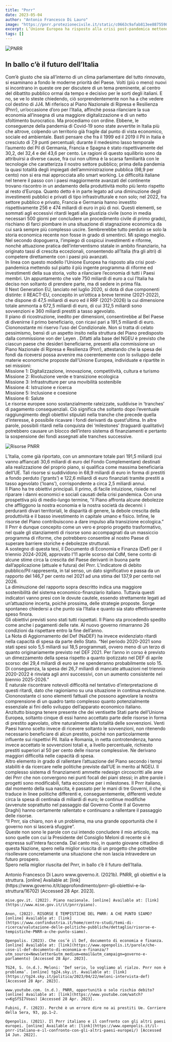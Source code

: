 ```yaml
---
title: "Pnrr"
date: 2023-05-04
author: "Antonio Francesco Di Lauro"
image: "https://pnrr.protezionecivile.it/static/c0663c9afab813ee8875598f717fba90/img-pnrr_0.jpg"
excerpt: L’Unione Europea ha risposto alla crisi post-pandemica mettendo sul piatto il più ingente programma di riforme ed investimenti della sua storia, volto a rilanciare l’economia di tutti i Paesi membri. Un appuntamento che vale 750 miliardi di euro, al quale l’Italia ha deciso non soltanto di prendere parte, ma di sedere in prima fila.
tags: []
---
```

![PNRR](https://pnrr.protezionecivile.it/static/c0663c9afab813ee8875598f717fba90/img-pnrr_0.jpg)
## In ballo c’è il futuro dell’Italia

Com’è giusto che sia all’interno di un clima parlamentare del tutto rinnovato, si esaminano a fondo le moderne priorità del Paese. Volti (più o meno) nuovi si incontrano in queste ore per discutere di un tema preminente, al centro del dibattito pubblico ormai da tempo e decisivo per le sorti degli italiani. E no, se ve lo steste chiedendo, ciò sorprendentemente non ha a che vedere col destino di JJ4. Mi riferisco al Piano Nazionale di Ripresa e Resilienza (Pnrr), un’occasione d’oro per l’Italia, affinchè possa rilanciare la sua economia all’insegna di una maggiore digitalizzazione e di un netto sfoltimento burocratico. Ma procediamo con ordine. Ebbene, le conseguenze della pandemia di Covid-19 sono state avvertite in Italia più che altrove, colpendo un territorio già fragile dal punto di vista economico, sociale ed ambientale. Basti pensare che fra il 1999 ed il 2019 il Pil in Italia è cresciuto di 7,9 punti percentuali; durante il medesimo lasso temporale l’aumento del Pil di Germania, Francia e Spagna è stato rispettivamente del 30,2, del 32,4 e del 43,6 per cento. Le ragioni di questo squilibrio sono da attribuirsi a diverse cause, fra cui non ultima è la scarsa familiarità con le tecnologie che caratterizza il nostro settore pubblico; prima della pandemia la quasi totalità degli impiegati dell’amministrazione pubblica (98,9 per cento) non si era mai approcciata allo smart working. Le difficoltà italiane nel tenere il passo con i paesi maggiormente avanzati del continente trovano riscontro in un andamento della produttività molto più lento rispetto al resto d’Europa. Quanto detto è in parte legato ad una diminuzione degli investimenti pubblici e privati di tipo infrastrutturale e non solo; nel 2022, fra settore pubblico e privato, Francia e Germania hanno investito rispettivamente 256 e 474 miliardi di euro in più di noi. Questi elementi, se sommati agli eccessivi ritardi legati alla giustizia civile (sono in media necessari 500 giorni per concludere un procedimento civile di primo grado), rischiano di farci piombare in una situazione di stagnazione economica da cui sarà sempre più complesso uscire. Sembrerebbe tutto perduto se solo la storia economica recente non fosse in grado di smentirci. Mi spiego meglio. Nel secondo dopoguerra, l’impiego di cospicui investimenti e riforme, nonchè attuazione pratica dell’interventismo statale in ambito finanziario, ha originato tassi di crescita eccezionali, consentendo all’Italia (fra gli altri) di competere direttamente con i paesi più avanzati.<br/>
In linea con questo modello l’Unione Europea ha risposto alla crisi post-pandemica mettendo sul piatto il più ingente programma di riforme ed investimenti della sua storia, volto a rilanciare l’economia di tutti i Paesi membri. Un appuntamento che vale 750 miliardi di euro a cui l’Italia ha deciso non soltanto di prendere parte, ma di sedere in prima fila.<br/>
Il Next Generation EU, lanciato nel luglio 2020, si dota di due componenti distinte: il REACT-EU, concepito in un’ottica a breve termine (2021-2022), che dispone di 47,5 miliardi di euro ed il RRF (2021-2026) la cui dimensione totale ammonta a 672,5 miliardi di euro, di cui 312,5 miliardi sono sovvenzioni e 360 miliardi prestiti a tasso agevolato. <br/>
Il piano di ricostruzione, inedito per dimensioni, consentirebbe al Bel Paese di divenirne il primo beneficiario, con ricavi pari a 191,5 miliardi di euro. Ciononostante mi riservo l’uso del Condizionale. Non si tratta di celato pessimismo, bensì di un aspetto insito nella struttura del Piano predisposto dalla commissione von der Leyen . Difatti alla base del NGEU è previsto che ciascun paese che desideri beneficiarne, presenti alla commissione un Piano Nazionale di Ripresa e Resilienza (Pnrr), attestando che la spesa dei fondi da riceversi possa avvenire ma coerentemente con lo sviluppo delle materie economiche proposte dall’Unione Europea, individuate e ripartite in sei missioni:<br/>
Missione 1: Digitalizzazione, innovazione, competitività, cultura e turismo<br/>
Missione 2: Rivoluzione verde e transizione ecologica<br/>
Missione 3: Infrastrutture per una movibilità sostenibile<br/>
Missione 4: Istruzione e ricerca<br/>
Missione 5: Inclusione e coesione<br/>
Missione 6: Salute<br/>
Le risorse europee sono sostanzialmente rateizzate, suddivise in ‘tranches’ di pagamento consequenziali. Ciò significa che soltanto dopo l’eventuale raggiungimento degli obiettivi stipulati nella tranche che precede quella d’interesse, è possibile ricavare i fondi derivanti da quest’ultima. In altre parole, possibili ritardi nella conquista dei ‘milestones’ (traguardi qualitativi) potrebbero causare un blocco dell’intero sistema di finanziamenti e pertanto la sospensione dei fondi assegnati alle tranches successive. 

![Risorse PNRR](https://openbdap.rgs.mef.gov.it/Content/img/Le%20risorse%20del%20PNRR.png)

L’Italia, come già riportato, con un ammontare totale pari 191,5 miliardi (cui vanno affiancati 30,6 miliardi di euro del Fondo Complementare) destinati alla realizzazione del proprio piano, si qualifica come massima beneficiaria dell’UE. Tali risorse si suddividono in 68,9 miliardi di euro in forma di prestiti a fondo perduto (‘grants’) e 122,6 miliardi di euro finanziati tramite prestiti a tasso agevolato (‘loans’), corrispondente a circa 2,5 miliardi annui. <br/>
Il Piano ha tre obiettivi principali. Il primo, di facile intuizione, risiede nel riparare i danni economici e sociali causati della crisi pandemica. Con una prospettiva più di medio-lungo termine, “il Piano affronta alcune debolezze che affliggono la nostra economia e la nostra società da decenni: i perduranti divari territoriali, le disparità di genere, la debole crescita della produttività e il basso investimento in capitale umano e fisico. Infine, le risorse del Piano contribuiscono a dare impulso alla transizione ecologica.”<br/>
Il Pnrr è dunque concepito come un vero e proprio progetto trasformativo, nel quale gli stanziamenti di risorse sono accompagnati da un massiccio programma di riforme, che potrebbero consentire al nostro Paese di superare barriere storiche e debolezze strutturali. <br/>
A sostegno di questa tesi, il Documento di Economia e Finanza (Def) per il triennio 2024-2026, approvato l’11 aprile scorso dal CdM, tiene conto di alcune stime circa la crescita del Paese derivanti in buona parte dall’applicazione (attuale e futura) del Pnrr. L’indicatore di debito pubblico/Pil rappresenta, in tal senso, un dato significativo e passa da un rapporto del 146,7 per cento nel 2021 ad una stima del 137,9 per cento nel 2026. <br/>
La diminuzione del rapporto sopra descritto indica una maggiore sostenibilità del sistema economico-finanziario italiano. Tuttavia questi indicatori vanno presi con le dovute cautele, essendo strettamente legati ad un’attuazione incerta, poichè prossima, delle strategie proposte. Sorge spontaneo chiedersi a che punto sia l’Italia e quanto sia stato effettivamente speso finora. <br/>
Gli obiettivi previsti sono stati tutti rispettati. Il Piano sta procedendo spedito come anche i pagamenti delle rate. Al nuovo governo rimarranno 26 condizioni da rispettare entro la fine dell’anno.<br/>
La Nota di Aggiornamento del Def (NaDEF) ha invece evidenziato ritardi nella capacità di spesa da parte dello Stato. “Nel periodo 2020-2021 sono stati spesi solo 5,5 miliardi sui 18,5 programmati, ovvero meno di un terzo di quanto originariamente previsto nel DEF 2021. Per l’anno in corso è previsto un dimezzamento della spesa rispetto a quanto ipotizzato nel DEF di aprile scorso: dei 29,4 miliardi di euro se ne spenderanno probabilmente solo 15. Di conseguenza, la spesa dei 26,7 miliardi di mancate attuazioni nel triennio 2020-2022 è rinviata agli anni successivi, con un aumento consistente nel biennio 2025-2026.”<br/>
È naturale riscontrare notevoli difficoltà nel tentativo d’interpretazione di questi ritardi, dato che ragioniamo su una situazione in continua evoluzione. Ciononostante ci sono elementi fattuali che possono agevolare la nostra comprensione di un quadro tanto complesso quanto potenzialmente essenziale ai fini dello sviluppo dell’apparato economico italiano. <br/>
Anzitutto bisogna tenere presente che dei ventisette Stati parte dell’Unione Europea, soltanto cinque di essi hanno accettato parte delle risorse in forma di prestito agevolato, oltre naturalmente alla totalità delle sovvenzioni. Venti Paesi hanno scelto invece di ricevere soltanto le sovvenzioni, non ritenendo necessario beneficiare di alcun prestito, poiché non particolarmente influente sui rispettivi Pil. Italia e Romania, in netta controtendenza, hanno invece accettato le sovvenzioni totali e, a livello percentuale, richiesto prestiti superiori al 50 per cento delle risorse complessive. Ne derivano maggiori difficoltà nelle capacità di spesa. <br/>
Altro elemento in grado di rallentare l’attuazione del Piano secondo i tempi stabiliti è da ricercare nelle politiche previste dall’UE in merito al NGEU. Il complesso sistema di finanziamenti ammette redesign circoscritti alle aree dei Pnrr che non convergono nei punti focali dei piani stessi; in altre parole i progetti sono modificabili, fatta eccezione per i milestones. Il Pnrr italiano, dal momento della sua nascita, è passato per le mani di tre Governi, il che si traduce in linee politiche differenti e, conseguentemente, differenti vedute circa la spesa di centinaia di miliardi di euro; le continue modifiche (avvenute soprattutto nel passaggio dal Governo Conte II al Governo Draghi) hanno certamente rallentato e continuano a rallentare il passaggio delle risorse. <br/>
“Il Pnrr, sia chiaro, non è un problema, ma una grande opportunità che il governo non si lascerà sfuggire”. <br/>
Queste non sono le parole con cui intendo concludere il mio articolo, ma sono quelle con cui la Presidente del Consiglio Meloni di recente si è espressa sull’intera faccenda. Dal canto mio, in quanto giovane cittadino di questa Nazione, spero nella miglior riuscita di un progetto che potrebbe risollevare concretamente una situazione che non lascia intravedere un futuro prospero.<br/>
Spero nella miglior riuscita del Pnrr, in ballo c’è il futuro dell’Italia. <br/>


<Signature>
    Antonio Francesco Di Lauro
</Signature>

<Bibliography>
    www.governo.it. (2021b). PNRR, gli obiettivi e la struttura. [online] Available at: [link](https://www.governo.it/it/approfondimento/pnrr-gli-obiettivi-e-la-struttura/16702) [Accessed 28 Apr. 2023].

    ‌mise.gov.it. (2022). Piano nazionale. [online] Available at: [link](https://www.mise.gov.it/it/pnrr/piano).

    Anon, (2022). RISORSE E TEMPISTICHE DEL PNRR: A CHE PUNTO SIAMO? [online] Available at: [link](https://www.confindustria.it/home/centro-studi/temi-di-ricerca/valutazione-delle-politiche-pubbliche/dettaglio/risorse-e-tempistiche-PNRR-a-che-punto-siamo).

    Openpolis. (2023). Che cos’è il Def, documento di economia e finanza. [online] Available at: [link](https://www.openpolis.it/parole/che-cose-il-def-documento-di-economia-e-finanza/?utm_source=Newsletter&utm_medium=email&utm_campaign=governo-e-parlamento) [Accessed 28 Apr. 2023].

    ‌TG24, S. (n.d.). Meloni: ‘Def serio, lo vogliamo al rialzo. Pnrr non è problema’. [online] tg24.sky.it. Available at: [link](https://tg24.sky.it/politica/2023/04/22/meloni-intervista-def) [Accessed 28 Apr. 2023].

    ‌www.youtube.com. (n.d.). PNRR, opportunità o solo rischio debito? [online] Available at: [link](https://www.youtube.com/watch?v=KgSf5I7Voas) [Accessed 28 Apr. 2023].

    ‌Fubini, F. (2023). Perché è un errore dire no ai prestiti Ue. Corriere della Sera, 93, pp.1–2.

    Openpolis. (2021). Il Pnrr italiano e il confronto con gli altri paesi europei. [online] Available at: [link](https://www.openpolis.it/il-pnrr-italiano-e-il-confronto-con-gli-altri-paesi-europei/) [Accessed 14 Jun. 2022].

</Bibliography>